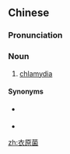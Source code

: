 ==Chinese==
{{zh-forms}}

===Pronunciation===
{{zh-pron
|m=yīyuán菌
|cat=n
}}

===Noun===
{{zh-noun}}

# [[chlamydia]]

====Synonyms====
* {{qualifier|Taiwan}} {{zh-l|披衣菌}}
* {{zh-l|衣原體}}

[[zh:衣原菌]]